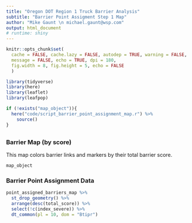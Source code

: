 ```yaml
---
title: "Oregon DOT Region 1 Truck Barrier Analysis"
subtitle: "Barrier Point Assigment Step 1 Map"
author: "Mike Gaunt \n michael.gaunt@wsp.com"
output: html_document
# runtime: shiny
---
```


<style type="text/css">
.main-container {
  max-width: 95vw;
  margin-left: auto;
  margin-right: auto;
}
</style>

```r
knitr::opts_chunk$set(
  cache = FALSE, cache.lazy = FALSE, autodep = TRUE, warning = FALSE, 
  message = FALSE, echo = TRUE, dpi = 180,
  fig.width = 8, fig.height = 5, echo = FALSE
  )
```

<!--#general comments===========================================================
#~~~~~~~~~~~~~~~~~~~~~~~~~~~~~~~~~~~~~~~~~~~~~~~~~~~~~~~~~~~~~~~~~~~~~~~~~~~~~~~
#
# This is [[insert description here - what it does/solve]]
#
# By: mike gaunt, michael.gaunt@wsp.com
#
# README: [[insert brief readme here]]
#-------- [[insert brief readme here]]
#
# *please use 80 character margins
# *please go to https://pkgs.rstudio.com/flexdashboard/articles/layouts.html
# to explore the different layouts available for the flexdashboard framework
#
#~~~~~~~~~~~~~~~~~~~~~~~~~~~~~~~~~~~~~~~~~~~~~~~~~~~~~~~~~~~~~~~~~~~~~~~~~~~ -->

<!--#library set-up=============================================================
#~~~~~~~~~~~~~~~~~~~~~~~~~~~~~~~~~~~~~~~~~~~~~~~~~~~~~~~~~~~~~~~~~~~~~~~~~~~~~~~
#content in this section should be removed if in production - ok for dev -->
```r
library(tidyverse)
library(here)
library(leaflet)
library(leafpop)
```

<!--#source helpers/utilities===================================================
#~~~~~~~~~~~~~~~~~~~~~~~~~~~~~~~~~~~~~~~~~~~~~~~~~~~~~~~~~~~~~~~~~~~~~~~~~~~~~~~
#content in this section should be removed if in production - ok for dev -->
```r
if (!exists("map_object")){
  here("code/script_barrier_point_assignment_map.r") %>%  
    source()
}
```


<!--#source data================================================================
#~~~~~~~~~~~~~~~~~~~~~~~~~~~~~~~~~~~~~~~~~~~~~~~~~~~~~~~~~~~~~~~~~~~~~~~~~~~~~~~
#content in this section should be removed if in production - ok for dev 
#area to upload data with and to perform initial munging
#please add test data here so that others may use/unit test these scripts -->


##  {.tabset}

### Barrier Map (by score)
This map colors barrier links and markers by their total barrier score.

```r
map_object
```

### Barrier Point Assignment Data 

```r
point_assigned_barriers_map %>%  
  st_drop_geometry() %>%  
  arrange(desc(total_score)) %>% 
  select(!c(index_severe)) %>% 
  dt_common(pl = 10, dom = "Btipr")


```


## {-}

<!-- ```{js} -->
<!-- function filter_default() { -->
<!--     document.getElementById("collision_rate_comb_flg").getElementsByClassName("selectized")[0].selectize.setValue("90th %", false); -->
<!--     document.getElementById("flag_vc_brlog").getElementsByClassName("selectized")[0].selectize.setValue("1", false); -->
<!--     document.getElementById("count_total_adj").getElementsByClassName("selectized")[0].selectize.setValue("5", false); -->
<!--     document.getElementById("flag_min_clearance").getElementsByClassName("selectized")[0].selectize.setValue("Below 15.5 feet", false); -->
<!-- } -->
<!-- window.onload = filter_default; -->
<!-- ``` -->



<!--end-->
